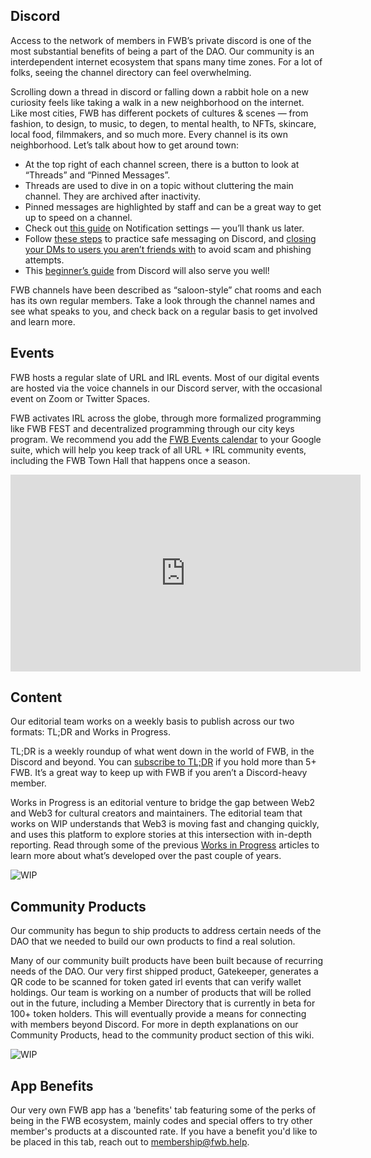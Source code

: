 ## Discord

Access to the network of members in FWB’s private discord is one of the most substantial benefits of being a part of the DAO. Our community is an interdependent internet ecosystem that spans many time zones. For a lot of folks, seeing the channel directory can feel overwhelming. 

Scrolling down a thread in discord or falling down a rabbit hole on a new curiosity feels like taking a walk in a new neighborhood on the internet.   Like most cities, FWB has different pockets of cultures & scenes — from fashion, to design, to music, to degen, to mental health, to NFTs, skincare, local food, filmmakers, and so much more. Every channel is its own neighborhood. Let’s talk about how to get around town: 
- At the top right of each channel screen, there is a button to look at “Threads” and “Pinned Messages”.
- Threads are used to dive in on a topic without cluttering the main channel. They are archived after inactivity.
- Pinned messages are highlighted by staff and can be a great way to get up to speed on a channel.
- Check out [this guide](https://support.discord.com/hc/en-us/articles/215253258-Notifications-Settings-101) on Notification settings — you’ll thank us later.
- Follow [these steps](https://www.notion.so/Setting-Up-Your-First-Ethereum-Wallet-f0ed98d1ee1247809825f6ac9b0f82e4) to practice safe messaging on Discord, and [closing your DMs to users you aren’t friends with](https://support.discord.com/hc/en-us/articles/217916488) to avoid scam and phishing attempts.
- This [beginner’s guide](https://support.discord.com/hc/en-us/articles/360045138571-Beginner-s-Guide-to-Discord) from Discord will also serve you well!

FWB channels have been described as “saloon-style” chat rooms and each has its own regular members. Take a look through the channel names and see what speaks to you, and check back on a regular basis to get involved and learn more.

## Events

FWB hosts a regular slate of URL and IRL events. Most of our digital events are hosted via the voice channels in our Discord server, with the occasional event on Zoom or Twitter Spaces. 

FWB activates IRL across the globe, through more formalized programming like FWB FEST and decentralized programming through our city keys program.  We recommend you add the [FWB Events calendar](https://calendar.google.com/calendar/embed?src=2qmoc32nlcg7ug92j91rtgrngc%40group.calendar.google.com&ctz=Europe%2FBerlin) to your Google suite, which will help you keep track of all URL + IRL community events, including the FWB Town Hall that happens once a season. 

<iframe width="560" height="315" src="https://www.youtube.com/embed/MmifS5T0yt0" title="YouTube video player" frameborder="0" allow="accelerometer; autoplay; clipboard-write; encrypted-media; gyroscope; picture-in-picture" allowfullscreen></iframe>

## Content

Our editorial team works on a weekly basis to publish across our two formats: TL;DR and Works in Progress. 

TL;DR is a weekly roundup of what went down in the world of FWB, in the Discord and beyond. You can [subscribe to TL;DR](https://www.fwb.help/tldr) if you hold more than 5+ FWB. It’s a great way to keep up with FWB if you aren’t a Discord-heavy member. 

Works in Progress is an editorial venture to bridge the gap between Web2 and Web3 for cultural creators and maintainers. The editorial team that works on WIP understands that Web3 is moving fast and changing quickly, and uses this platform to explore stories at this intersection with in-depth reporting. Read through some of the previous [Works in Progress](https://www.fwb.help/wip) articles to learn more about what’s developed over the past couple of years.

![WIP](https://github.com/friends-with-benefits/fwb-wiki/blob/main/public/Benefits3.png?raw=true)

## Community Products

Our community has begun to ship products to address certain needs of the DAO that we needed to build our own products to find a real solution. 

Many of our community built products have been built because of recurring needs of the DAO. Our very first shipped product, Gatekeeper, generates a QR code to be scanned for token gated irl events that can verify wallet holdings. Our team is working on a number of products that will be rolled out in the future, including a Member Directory that is currently in beta for 100+ token holders. This will eventually provide a means for connecting with members beyond Discord. For more in depth explanations on our Community Products, head to the community product section of this wiki. 

![WIP](https://github.com/friends-with-benefits/fwb-wiki/blob/main/public/Benefits4.png?raw=true)

## App Benefits 

Our very own FWB app has a 'benefits' tab featuring some of the perks of being in the FWB ecosystem, mainly codes and special offers to try other member's products at a discounted rate. If you have a benefit you'd like to be placed in this tab, reach out to membership@fwb.help. 
